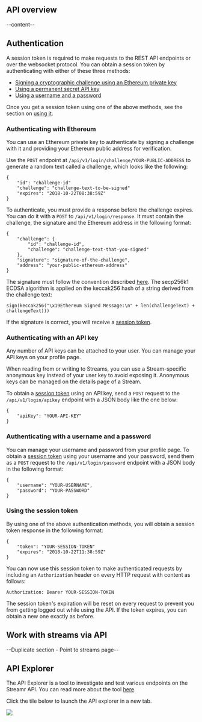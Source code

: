 



<section id="api-overview">

## API overview
--content--

</section>

<section id="authentication">

## Authentication

A session token is required to make requests to the REST API endpoints or over the websocket protocol. You can obtain a session token by authenticating with either of these three methods:
- [Signing a cryptographic challenge using an Ethereum private key](#challenge)
- [Using a permanent secret API key](#api-key)
- [Using a username and a password](#username-password)

Once you get a session token using one of the above methods, see the section on [using it](#session-token).

<a name="challenge"></a>
### Authenticating with Ethereum

You can use an Ethereum private key to authenticate by signing a challenge with it and providing your Ethereum public address for verification.

Use the `POST` endpoint at `/api/v1/login/challenge/YOUR-PUBLIC-ADDRESS` to generate a random text called a challenge, which looks like the following: 

```
{
    "id": "challenge-id"
    "challenge": "challenge-text-to-be-signed"
    "expires": "2018-10-22T08:38:59Z"
}
```

To authenticate, you must provide a response before the challenge expires. You can do it with a `POST` to `/api/v1/login/response`. It must contain the challenge, the signature and the Ethereum address in the following format:

```
{
    "challenge": {
	    "id": "challenge-id",
	    "challenge": "challenge-text-that-you-signed"
    },
    "signature": "signature-of-the-challenge",
    "address": "your-public-ethereum-address"
}
```

The signature must follow the convention described [here](https://github.com/ethereum/EIPs/blob/master/EIPS/eip-712.md). The secp256k1 ECDSA algorithm is applied on the keccak256 hash of a string derived from the challenge text:

`sign(keccak256("\x19Ethereum Signed Message:\n" + len(challengeText) + challengeText)))`

If the signature is correct, you will receive a [session token](#session-token).

<a name="api-key"></a>
### Authenticating with an API key

Any number of API keys can be attached to your user. You can manage your API keys on your profile page.

When reading from or writing to Streams, you can use a Stream-specific anonymous key instead of your user key to avoid exposing it. Anonymous keys can be managed on the details page of a Stream.

To obtain a [session token](#session-token) using an API key, send a `POST` request to the `/api/v1/login/apikey` endpoint with a JSON body like the one below:

```
{
    "apiKey": "YOUR-API-KEY"
}
``` 
<a name="username-password"></a>
### Authenticating with a username and a password

You can manage your username and password from your profile page. To obtain a [session token](#session-token) using your username and your password, send them as a `POST` request to the `/api/v1/login/password` endpoint with a JSON body in the following format:

```
{
	"username": "YOUR-USERNAME",
	"password": "YOUR-PASSWORD"
}
```

<a name="session-token"></a>
### Using the session token

By using one of the above authentication methods, you will obtain a session token response in the following format: 

```
{
    "token": "YOUR-SESSION-TOKEN"
    "expires": "2018-10-22T11:38:59Z"
}
```

You can now use this session token to make authenticated requests by including an `Authorization` header on every HTTP request with content as follows:

`Authorization: Bearer YOUR-SESSION-TOKEN`

The session token's expiration will be reset on every request to prevent you from getting logged out while using the API. If the token expires, you can obtain a new one exactly as before.

</section>

<section id="work-with-streams-via-api">

## Work with streams via API
--Duplicate section - Point to streams page--

</section>

<section id="api-explorer">

## API Explorer
The API Explorer is a tool to investigate and test various endpoints on the Streamr API. You can read more about the tool [here](https://medium.com/streamrblog/the-new-api-explorer-for-streamr-developers-e6af28c2c808). 

Click the tile below to launch the API explorer in a new tab.

<div className={docsStyles.centered}>
    <a href="https://api-explorer.streamr.com" target="_blank">
        <img src={ApiExplorerImg} />
    </a>
</div>

</section>
